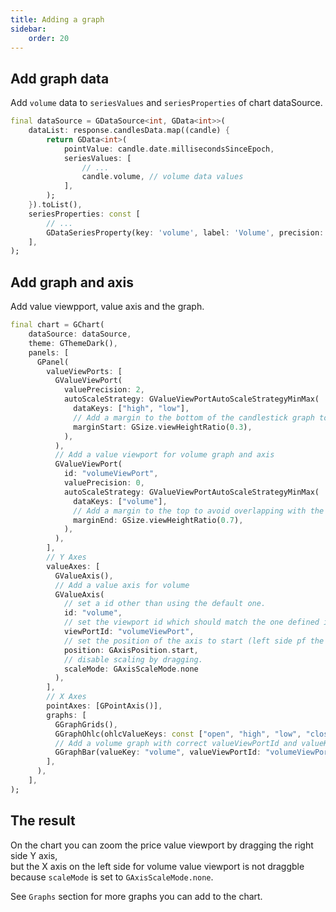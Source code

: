 ```yaml
---
title: Adding a graph
sidebar:
    order: 20
---
```



## Add graph data

Add `volume` data to `seriesValues` and `seriesProperties` of chart dataSource.

```dart
final dataSource = GDataSource<int, GData<int>>(
    dataList: response.candlesData.map((candle) {
        return GData<int>(
            pointValue: candle.date.millisecondsSinceEpoch,
            seriesValues: [
                // ...
                candle.volume, // volume data values
            ],
        );
    }).toList(),
    seriesProperties: const [
        // ...
        GDataSeriesProperty(key: 'volume', label: 'Volume', precision: 0), // volume data property
    ],
);

```

## Add graph and axis

Add value viewpport, value axis and the graph.

```dart
final chart = GChart(
    dataSource: dataSource,
    theme: GThemeDark(),
    panels: [
      GPanel(
        valueViewPorts: [
          GValueViewPort(
            valuePrecision: 2,
            autoScaleStrategy: GValueViewPortAutoScaleStrategyMinMax(
              dataKeys: ["high", "low"],
              // Add a margin to the bottom of the candlestick graph to avoid overlapping with the volume graph.
              marginStart: GSize.viewHeightRatio(0.3),
            ),
          ),
          // Add a value viewport for volume graph and axis
          GValueViewPort(
            id: "volumeViewPort",
            valuePrecision: 0,
            autoScaleStrategy: GValueViewPortAutoScaleStrategyMinMax(
              dataKeys: ["volume"],
              // Add a margin to the top to avoid overlapping with the candlestick graph.
              marginEnd: GSize.viewHeightRatio(0.7),
            ),
          ),
        ],
        // Y Axes
        valueAxes: [
          GValueAxis(),
          // Add a value axis for volume
          GValueAxis(
            // set a id other than using the default one.
            id: "volume",
            // set the viewport id which should match the one defined in valueViewPorts.
            viewPortId: "volumeViewPort",
            // set the position of the axis to start (left side pf the graph).
            position: GAxisPosition.start,
            // disable scaling by dragging.
            scaleMode: GAxisScaleMode.none
          ),
        ],
        // X Axes
        pointAxes: [GPointAxis()],
        graphs: [
          GGraphGrids(),
          GGraphOhlc(ohlcValueKeys: const ["open", "high", "low", "close"]),
          // Add a volume graph with correct valueViewPortId and valueKey.
          GGraphBar(valueKey: "volume", valueViewPortId: "volumeViewPort"),
        ],
      ),
    ],
);

```

## The result
<EmbedChart name="guide_graph"/>

On the chart you can zoom the price value viewport by dragging the right side Y axis,   
but the X axis on the left side for volume value viewport is not draggble because `scaleMode` is set to `GAxisScaleMode.none`.


See `Graphs` section for more graphs you can add to the chart.